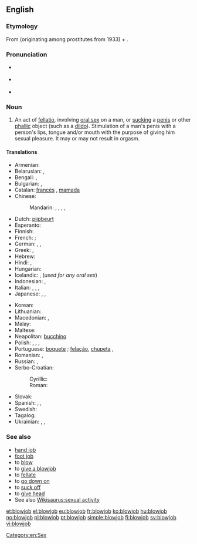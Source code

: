 ==English==
{{wikipedia}}

===Etymology===
From {{term|blow|blow off|to fellate}} (originating among prostitutes from 1933) + {{term|job}}.

===Pronunciation===
* {{a|UK}} {{IPA|/ˈbləʊdʒɒb/}}
* {{a|US}} {{IPA|/ˈbloʊdʒɑb/}}
* {{audio|en-us-blowjob.ogg|Audio (US)}}

===Noun===
{{en-noun}}

# {{context|sex|slang}} An act of [[fellatio]], involving [[oral sex]] on a man, or [[suck]]ing a [[penis]] or other [[phallic]] object (such as a [[dildo]]). Stimulation of a man's penis with a person's lips, tongue and/or mouth with the purpose of giving him sexual pleasure. It may or may not result in orgasm.

====Translations====
{{trans-top|the act of sucking}}
* Armenian: {{t-|hy|մինետ|tr=minet}}
* Belarusian: {{t-|be|мінет|m|tr=minjét|sc=Cyrl}}, {{t-|be|адсос|m|tr=adsós|sc=Cyrl}}
* Bengali: {{t-|bn|ব্লোজব|tr=blojôb|sc=Beng}}, {{t-|bn|ব্লো-জব|tr=blo-jôb|sc=Beng}}
* Bulgarian: {{t+|bg|свирка|f|tr=svirka}}, {{t-|bg|минет|m|tr=minét}}
* Catalan: [[francès]] {{m}}, [[mamada]] {{f}}
* Chinese:
*: Mandarin: {{t|cmn|口交|tr=kǒujiāo|sc=Hani}}, {{t|cmn|吹功|tr=chuī​gōng|sc=Hani}}, {{t|cmn|吹簫|sc=Hani}}, {{t|cmn|吹箫|tr=chuīxiāo|sc=Hani}}, {{t|cmn|口淫|tr=kǒuyín|sc=Hani}}
* Dutch: [[pijpbeurt]]
* Esperanto: {{t-|eo|kaclekado}}
* Finnish: {{t-|fi|suihinotto}}
* French: {{t+|fr|fellation|f}}; {{t+|fr|pipe|f}}
* German: {{t+|de|Blasen|n}}, {{t-|de|Sex auf "Französisch"|m}}, {{t+|de|Blowjob|m}}
* Greek: {{t+|el|πίπα|f|tr=pípa}},  {{t+|el|τσιμπούκι|tr=tsimpoύki}}
* Hebrew: {{t+|he|מציצה|tr=mtsitsa}}
* Hindi: {{t-|hi|शिश्न चूषण|tr=śiśna cūṣaṇ|sc=Deva}}, {{t-|hi|मुख-मैथुन|tr=mukha-maithuna|sc=Deva}}
* Hungarian: {{t|hu|leszopás}}
* Icelandic: {{t-|is|tott|n}}, {{t-|is|munnmök|n|p}} (''used for any oral sex'')
* Indonesian: {{t-|id|fellatio|m}}, {{t-|id|blowjob}}
* Italian: {{t+|it|pompino|m}}, {{t+|it|pompa|f}}, {{t+|it|bocchino|m}}, {{t+|it|fellatio|f}}
* Japanese: {{t+|ja|尺八|tr=しゃくはち, shakuhachi}},  {{t-|ja|しゃくはち|tr=shakuhachi}}, {{t-|ja|フェラ|tr=fera|sc=Jpan}}
{{trans-mid}}
* Korean: {{t-|ko|구강성교|tr=gugang seong-gyo|sc=Kore}}
* Lithuanian: {{t-|lt|čiulpimas|m}}
* Macedonian: {{t-|mk|пушење|tr=púšenje}},  {{t-|mk|дудлање|n|tr=dúdlanje}}
* Malay: {{t-|ms|fellatio|m}}
* Maltese: {{t-|mt|irdiegħ}}
* Neapolitan: [[bucchino]] {{m}}
* Polish: {{t-|pl|ssanie pały|n}}, {{t-|pl|ssanie fiuta|n}}, {{t-|pl|ssanie chuja|n}}, {{t-|pl|obciąganie|n}}
* Portuguese: [[boquete]] {{m}}; [[felação]], [[chupeta]] {{f}},  {{t-|pt|chupada|f}}
* Romanian: {{t-|ro|muie|f}}, {{t-|ro|mumu|n}}
* Russian: {{t+|ru|минет|m|tr=minét}}, {{t+|ru|отсос|m|tr=otsós}}
* Serbo-Croatian:
*: Cyrillic: {{t-|sh|пушење|n|sc=Cyrl}}
*: Roman: {{t-|sh|pušenje|n}}
* Slovak: {{qualifier|slang, vulgar}} {{t-|sk|fajka|f}}
* Spanish: {{t+|es|francés|m}}, {{t+|es|mamada|f}},  {{t+|es|pete|m}}
* Swedish: {{t+|sv|avsugning|c}}
* Tagalog: {{t-|tl|tsupa}}
* Ukrainian: {{t-|uk|мінєт|m|tr=minjét|sc=Cyrl}}, {{t-|uk|мінет|m|tr=minét|sc=Cyrl}}, {{t-|uk|відсос|m|tr=vidsós|sc=Cyrl}}
{{trans-bottom}}

===See also===
* [[hand job]]
* [[foot job]]
* to [[blow]]
* to [[give a blowjob]]
* to [[fellate]]
* to [[go down on]]
* to [[suck off]]
* to [[give head]]
* See also [[Wikisaurus:sexual activity]]

[[Category:en:Sex]]

[[et:blowjob]]
[[el:blowjob]]
[[eu:blowjob]]
[[fr:blowjob]]
[[ko:blowjob]]
[[hu:blowjob]]
[[no:blowjob]]
[[pl:blowjob]]
[[pt:blowjob]]
[[simple:blowjob]]
[[fi:blowjob]]
[[sv:blowjob]]
[[vi:blowjob]]